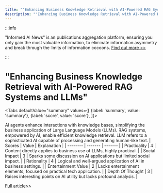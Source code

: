 ```yaml
---
title: "'Enhancing Business Knowledge Retrieval with AI-Powered RAG Systems and LLMs'"
description: "'Enhancing Business Knowledge Retrieval with AI-Powered RAG Systems and LLMs'"
---
```



:::info

"Informed AI News" is an publications aggregation platform, ensuring you only gain the most valuable information, to eliminate information asymmetry and break through the limits of information cocoons.  [Find out more >>](/)

:::

# "Enhancing Business Knowledge Retrieval with AI-Powered RAG Systems and LLMs"


<Tabs
	defaultValue="summary"
	values={[
	{label: 'summary', value: 'summary'},
	{label: 'score', value: 'score'},
]}>
<TabItem value="summary">


AI agents enhance interactions with knowledge bases, simplifying the business application of Large Language Models (LLMs). RAG systems, empowered by AI, enable efficient knowledge retrieval. LLM refers to a sophisticated AI capable of processing and generating human-like text.
</TabItem>
<TabItem value="score">
	| Scores     | Value   | Explanation |
	| -------- | ------- | ------- |
	| Practicality  | 4    | Content directly applies to business use of LLMs, highly practical.    |
	| Social Impact | 3     | Sparks some discussion on AI applications but limited social impact.    |
	| Rationality    | 4    | Logical and well-argued application of AI in business settings.    |
	| Entertainment Value    | 2    | Lacks entertainment elements, focused on practical tech application.    |
	| Depth Of Thought    | 3    | Raises interesting points on AI utility but lacks profound analysis.    |
</TabItem>
</Tabs>

[Full article>>](https://x.com/bindureddy/status/1799976484423204931)
